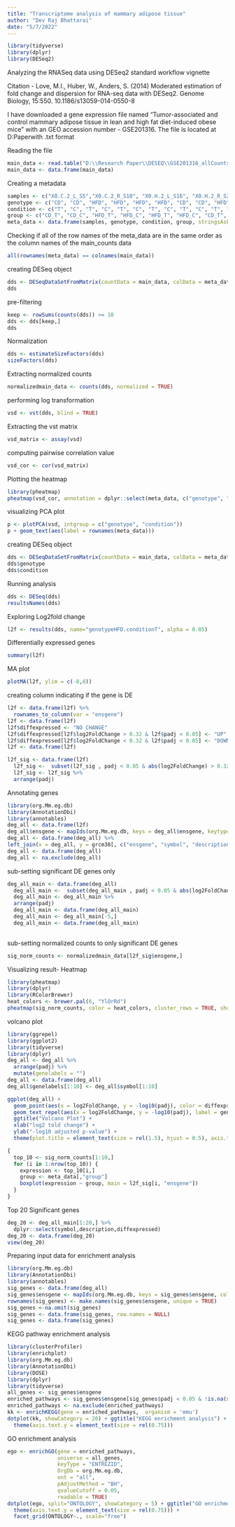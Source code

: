 ```yaml
---
title: "Transcriptome analysis of mammary adipose tissue"
author: "Dev Raj Bhattarai"
date: "5/7/2022"
---
```

```r
library(tidyverse)
library(dplyr)
library(DESeq2)
```

Analyzing the RNASeq data using DESeq2 standard workflow vignette

Citation - Love, M.I., Huber, W., Anders, S. (2014) Moderated estimation of fold change and dispersion for RNA-seq data with DESeq2. Genome Biology, 15:550. 10.1186/s13059-014-0550-8

I have downloaded a gene expression file named "Tumor-associated and control mammary adipose tissue in lean and high fat diet-induced obese mice" with an GEO accession number - GSE201316.
The file is located at D:\Research Paper\DESEQ with .txt format

Reading the file
```r
main_data <- read.table("D:\\Research Paper\\DESEQ\\GSE201316_allCounts.txt", header = TRUE, sep = "\t", row.names = 1)
main_data <- data.frame(main_data)
```


Creating a metadata 
```r
samples <- c("X0.C.2_L_S5","X0.C.2_R_S10", "X0.H.2_L_S16", "X0.H.2_R_S22", "X1.H.2_L_S11", "X1.H.2_R_S17", "X2.C.2_L_S1", "X2.C.2_R_S6", "X2.H.2_L_S12", "X2.H.2_R_S18", "X3.C.2_L_S2", "X3.C.2_R_S7", "X3.H.2_L_S13", "X3.H.2_R_S19", "X4.H.2_L_S14", "X4.H.2_R_S20", "X6.C.2_L_S3", "X6.C.2_R_S8", "X8.H.2_L_S15", "X8.H.2_R_S21", "X9.C.2_L_S4", "X9.C.2_R_S9" )
genotype <- c("CD", "CD", "HFD", "HFD", "HFD", "HFD", "CD", "CD", "HFD", "HFD", "CD", "CD", "HFD", "HFD", "HFD", "HFD", "CD", "CD", "HFD", "HFD","CD", "CD")
condition <- c("T", "C", "T", "C", "T", "C", "T", "C", "T", "C", "T", "C", "T", "C", "T", "C", "T", "C", "T", "C", "T", "C")
group <- c("CD_T", "CD_C", "HFD_T", "HFD_C", "HFD_T", "HFD_C", "CD_T", "CD_C", "HFD_T", "HFD_C", "CD_T", "CD_C", "HFD_T", "HFD_C", "HFD_T", "HFD_C", "CD_T", "CD_C", "HFD_T", "HFD_C", "CD_T", "CD_C")
meta_data <- data.frame(samples, genotype, condition, group, stringsAsFactors = FALSE, row.names = 1)
```


Checking if all of the row names of the meta_data are in the same order as the column names of the main_counts data
```r
all(rownames(meta_data) == colnames(main_data))
```

creating DESeq object
```r
dds <- DESeqDataSetFromMatrix(countData = main_data, colData = meta_data, design = ~genotype)
dds
```
pre-filtering 
```r
keep <- rowSums(counts(dds)) >= 10
dds <- dds[keep,]
dds
```


Normalization
```r
dds <- estimateSizeFactors(dds)
sizeFactors(dds)
```
Extracting normalized counts
```r
normalizedmain_data <- counts(dds, normalized = TRUE)
```

performing log transformation
```r
vsd <- vst(dds, blind = TRUE)
```

Extracting the vst matrix 
```r
vsd_matrix <- assay(vsd)
```

computing pairwise correlation value
```r
vsd_cor <- cor(vsd_matrix)
```

Plotting the heatmap
```r
library(pheatmap)
pheatmap(vsd_cor, annotation = dplyr::select(meta_data, c("genotype", "condition")))
```

visualizing PCA plot
```r
p <- plotPCA(vsd, intgroup = c("genotype", "condition"))
p + geom_text(aes(label = rownames(meta_data)))
```

creating DESeq object
```r
dds <- DESeqDataSetFromMatrix(countData = main_data, colData = meta_data, design = ~genotype + condition + genotype:condition)
dds$genotype
dds$condition
```

Running analysis
```r
dds <- DESeq(dds)
resultsNames(dds)
```

Exploring Log2fold change 
```r
l2f <- results(dds, name="genotypeHFD.conditionT", alpha = 0.05)
```

Differentially expressed genes
```r
summary(l2f)
```

MA plot
```r
plotMA(l2f, ylim = c(-8,8))
```  
creating column indicating if the gene is DE
```r
l2f <- data.frame(l2f) %>%
  rownames_to_column(var = "ensgene")
l2f <- data.frame(l2f)
l2f$diffexpressed <- "NO CHANGE"
l2f$diffexpressed[l2f$log2FoldChange > 0.32 & l2f$padj < 0.05] <- "UP"
l2f$diffexpressed[l2f$log2FoldChange < 0.32 & l2f$padj < 0.05] <- "DOWN"
l2f <- data.frame(l2f)
```

```r
l2f_sig <- data.frame(l2f)
  l2f_sig <-  subset(l2f_sig , padj < 0.05 & abs(log2FoldChange) > 0.32) 
  l2f_sig <- l2f_sig %>%
  arrange(padj)
```

Annotating genes
```r
library(org.Mm.eg.db)
library(AnnotationDbi)
library(annotables)
deg_all <- data.frame(l2f)
deg_all$ensgene <- mapIds(org.Mm.eg.db, keys = deg_all$ensgene, keytype = "SYMBOL", column = "ENSEMBL")
deg_all <- data.frame(deg_all) %>%
left_join(x = deg_all, y = grcm38[, c("ensgene", "symbol", "description")], by = "ensgene")
deg_all <- data.frame(deg_all)
deg_all <- na.exclude(deg_all)
```
sub-setting significant DE genes only
```r
deg_all_main <- data.frame(deg_all)
  deg_all_main <-  subset(deg_all_main , padj < 0.05 & abs(log2FoldChange) > 0.32) 
  deg_all_main <- deg_all_main %>%
  arrange(padj)
  deg_all_main <- data.frame(deg_all_main)
  deg_all_main <- deg_all_main[-5,]
  deg_all_main <- data.frame(deg_all_main)
  
```

sub-setting normalized counts to only significant DE genes
```r
sig_norm_counts <- normalizedmain_data[l2f_sig$ensgene,]
```

Visualizing result- Heatmap

```r
library(pheatmap)
library(dplyr)
library(RColorBrewer)
heat_colors <- brewer.pal(6, "YlOrRd")
pheatmap(sig_norm_counts, color = heat_colors, cluster_rows = TRUE, show_rownames = FALSE, annotation = dplyr::select(meta_data,genotype), scale = "row")
```


volcano plot
```r
library(ggrepel)
library(ggplot2)
library(tidyverse)
library(dplyr)
deg_all <- deg_all %>% 
  arrange(padj) %>% 
  mutate(genelabels = "")
deg_all <- data.frame(deg_all)
deg_all$genelabels[1:10] <- deg_all$symbol[1:10]

ggplot(deg_all) + 
  geom_point(aes(x = log2FoldChange, y = -log10(padj), color = diffexpressed)) + 
  geom_text_repel(aes(x = log2FoldChange, y = -log10(padj), label = genelabels)) +
  ggtitle("Volcano Plot") +
  xlab("log2 told change") + 
  ylab("-log10 adjusted p-value") +
  theme(plot.title = element_text(size = rel(1.5), hjust = 0.5), axis.title = element_text(size = rel(1.25)))
```

```r
{
  top_10 <- sig_norm_counts[1:10,]
  for (i in 1:nrow(top_10)) {
    expression <- top_10[i,]
    group <- meta_data[,"group"]
    boxplot(expression ~ group, main = l2f_sig[i, "ensgene"])
  }
}
```

Top 20 Significant genes
```r
deg_20 <- deg_all_main[1:20,] %>% 
  dplyr::select(symbol,description,diffexpressed)
deg_20 <- data.frame(deg_20)
view(deg_20)
```

Preparing input data for enrichment analysis 
```r
library(org.Mm.eg.db)
library(AnnotationDbi)
library(annotables)
sig_genes <- data.frame(deg_all)
sig_genes$ensgene <- mapIds(org.Mm.eg.db, keys = sig_genes$ensgene, column = "ENTREZID", keytype = "ENSEMBL", multiVals = "first")
rownames(sig_genes) <- make.names(sig_genes$ensgene, unique = TRUE)
sig_genes <-na.omit(sig_genes)
sig_genes <- data.frame(sig_genes, row.names = NULL)
sig_genes <- data.frame(sig_genes)
```
KEGG pathway enrichment analysis 
```r
library(clusterProfiler)
library(enrichplot)
library(org.Mm.eg.db)
library(AnnotationDbi)
library(DOSE)
library(dplyr)
library(tidyverse)
all_genes <- sig_genes$ensgene
enriched_pathways <- sig_genes$ensgene[sig_genes$padj < 0.05 & !is.na(sig_genes$log2FoldChange) & abs(sig_genes$log2FoldChange) > 0.32]
enriched_pathways <- na.exclude(enriched_pathways)
kk <- enrichKEGG(gene = enriched_pathways,  organism = 'mmu')
dotplot(kk, showCategory = 20) + ggtitle("KEGG enrichment analysis") +
  theme(axis.text.y = element_text(size = rel(0.75)))
```

GO enrichment analysis 
```r
ego <- enrichGO(gene = enriched_pathways, 
                universe = all_genes,
                keyType = "ENTREZID",
                OrgDb = org.Mm.eg.db, 
                ont = "all", 
                pAdjustMethod = "BH", 
                qvalueCutoff = 0.05, 
                readable = TRUE)
dotplot(ego, split="ONTOLOGY", showCategory = 5) + ggtitle("GO enrichment analysis") +
  theme(axis.text.y = element_text(size = rel(0.75))) +
  facet_grid(ONTOLOGY~., scale="free")
```
